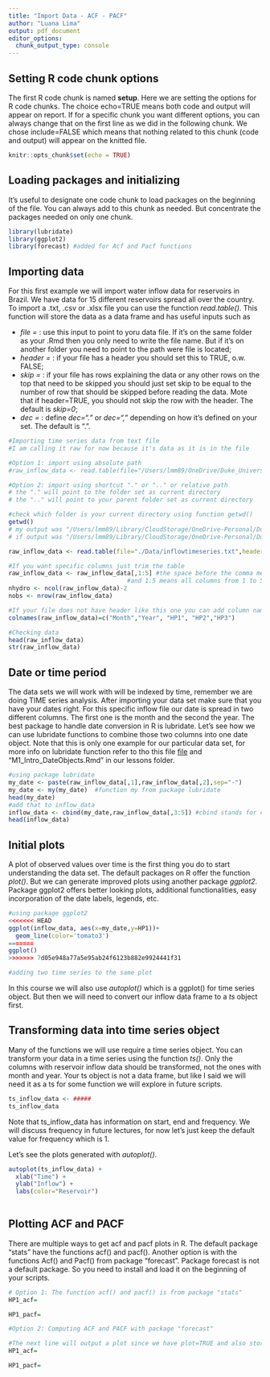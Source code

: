 ```yaml
---
title: "Import Data - ACF - PACF"
author: "Luana Lima"
output: pdf_document
editor_options: 
  chunk_output_type: console
---
```


## Setting R code chunk options

The first R code chunk is named **setup**. Here we are setting the options for R code chunks. The choice echo=TRUE means both code and output will appear on report. If for a specific chunk you want different options, you can always change that on the first line as we did in the following chunk. We chose include=FALSE which means that nothing related to this chunk (code and output) will appear on the knitted file.

```r
knitr::opts_chunk$set(echo = TRUE) 
```


## Loading packages and initializing

It's useful to designate one code chunk to load packages on the beginning of the file. You can always add to this chunk as needed. But concentrate the packages needed on only one chunk.

```r
library(lubridate)
library(ggplot2)
library(forecast) #added for Acf and Pacf functions

```

## Importing data

For this first example we will import water inflow data for reservoirs in Brazil. We have data for 15 different reservoirs spread all over the country. To import a .txt, .csv or .xlsx file you can use the function *read.table()*. This function will store the data as a data frame and has useful inputs such as

* *file = * : use this input to point to yoru data file. If it's on the same folder as your .Rmd then you only need to write the file name. But if it's on another folder you need to point to the path were file is located;
* *header =* : if your file has a header you should set this to TRUE, o.w. FALSE;
* *skip =* : if your file has rows explaining the data or any other rows on the top that need to be skipped you should just set skip to be equal to the number of row that should be skipped before reading the data. Mote that if header=TRUE, you should not skip the row with the header. The default is *skip=0*;
* *dec =* : define *dec="."* or *dec=","* depending on how it's defined on your set. The default is ".".

```r
#Importing time series data from text file
#I am calling it raw for now because it's data as it is in the file

#Option 1: import using absolute path
#raw_inflow_data <- read.table(file="/Users/lmm89/OneDrive/Duke_University/9_Spring2022/ENV790_TSA/Git_Repo/ENV790_TimeSeriesAnalysis_Sp2022_v2/Data/inflowtimeseries.txt",header=FALSE,skip=0)

#Option 2: import using shortcut "." or ".." or relative path
# the "." will point to the folder set as current directory
# the ".." will point to your parent folder set as current directory

#check which folder is your current directory using function getwd()
getwd()
# my output was "/Users/lmm89/Library/CloudStorage/OneDrive-Personal/Duke_University/11_Spring2023/ENV790_TSA/GitHub/TimeSeriesAnalysis_Sp23" meaning current directory is my project folder, therefore I only need to use "."
# if output was "/Users/lmm89/Library/CloudStorage/OneDrive-Personal/Duke_University/11_Spring2023/ENV790_TSA/GitHub/TimeSeriesAnalysis_Sp23/Lessons" then I would need to use ".."

raw_inflow_data <- read.table(file="./Data/inflowtimeseries.txt",header=FALSE,skip=0)

#If you want specific columns just trim the table
raw_inflow_data <- raw_inflow_data[,1:5] #the space before the comma means you want all rows
                                 #and 1:5 means all columns from 1 to 5
nhydro <- ncol(raw_inflow_data)-2
nobs <- nrow(raw_inflow_data) 

#If your file does not have header like this one you can add column names after creating the data frame
colnames(raw_inflow_data)=c("Month","Year", "HP1", "HP2","HP3")

#Checking data
head(raw_inflow_data)
str(raw_inflow_data)
```

## Date or time period

The data sets we will work with will be indexed by time, remember we are doing TIME series analysis. After importing your data set make sure that you have your dates right. For this specific inflow file our date is spread in two different columns. The first one is the month and the second the year. The best package to handle date conversion in R is lubridate. Let's see how we can use lubridate functions to combine those two columns into one date object. Note that this is only one example for our particular data set, for more info on lubridate function refer to tho this file [file](https://evoldyn.gitlab.io/evomics-2018/ref-sheets/R_lubridate.pdf) and "M1_Intro_DateObjects.Rmd" in our lessons folder.

```r
#using package lubridate
my_date <- paste(raw_inflow_data[,1],raw_inflow_data[,2],sep="-")
my_date <- my(my_date)  #function my from package lubridate
head(my_date)
#add that to inflow_data 
inflow_data <- cbind(my_date,raw_inflow_data[,3:5]) #cbind stands for column bind
head(inflow_data)

```

## Initial plots

A plot of observed values over time is the first thing you do to start understanding the data set. The default packages on R offer the function *plot()*. But we can generate improved plots using another package *ggplot2*. Package ggplot2 offers better looking plots, additional functionalities, easy incorporation of the date labels, legends, etc.  

```r
#using package ggplot2
<<<<<<< HEAD
ggplot(inflow_data, aes(x=my_date,y=HP1))+
  geom_line(color='tomato3')
=======
ggplot()
>>>>>>> 7d05e948a77a5e95ab24f6123b882e9924441f31

#adding two time series to the same plot

```

In this course we will also use *autoplot()* which is a ggplot() for time series object. But then we will need to convert our inflow data frame to a *ts* object first.


## Transforming data into time series object

Many of the functions we will use require a time series object. You can transform your data in a time series using the function *ts()*. Only the columns with reservoir inflow data should be transformed, not the ones with month and year. Your ts object is not a data frame, but like I said we will need it as a ts for some function we will explore in future scripts.

```r
ts_inflow_data <- #####
ts_inflow_data

```

Note that ts_inflow_data has information on start, end and frequency. We will discuss frequency in future lectures, for now let's just keep the default value for frequency which is 1.

Let's see the plots generated with *autoplot()*.

```r

autoplot(ts_inflow_data) +
  xlab("Time") +
  ylab("Inflow") +
  labs(color="Reservoir")
  
```


## Plotting ACF and PACF

There are multiple ways to get acf and pacf plots in R. The default package "stats" have the functions acf() and pacf(). Another option is with the functions Acf() and Pacf() from package "forecast". Package forecast is not a default package. So you need to install and load it on the beginning of your scripts. 

```r
# Option 1: The function acf() and pacf() is from package "stats"
HP1_acf=

HP1_pacf=

#Option 2: Computing ACF and PACF with package "forecast"

#The next line will output a plot since we have plot=TRUE and also store the acf values in the object
HP1_acf=

HP1_pacf=
  
```

